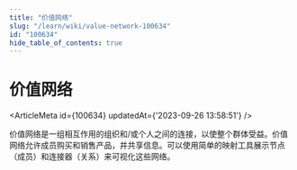 ```yaml
---
title: "价值网络"
slug: "/learn/wiki/value-network-100634"
id: "100634"
hide_table_of_contents: true
---
```



# 价值网络

<ArticleMeta id={100634} updatedAt={'2023-09-26 13:58:51'} />
<div className='border-solid border-b border-t-0 my-4 border-[var(--ifm-color-gray-300)]' />

价值网络是一组相互作用的组织和/或个人之间的连接，以使整个群体受益。价值网络允许成员购买和销售产品，并共享信息。可以使用简单的映射工具展示节点（成员）和连接器（关系）来可视化这些网络。
